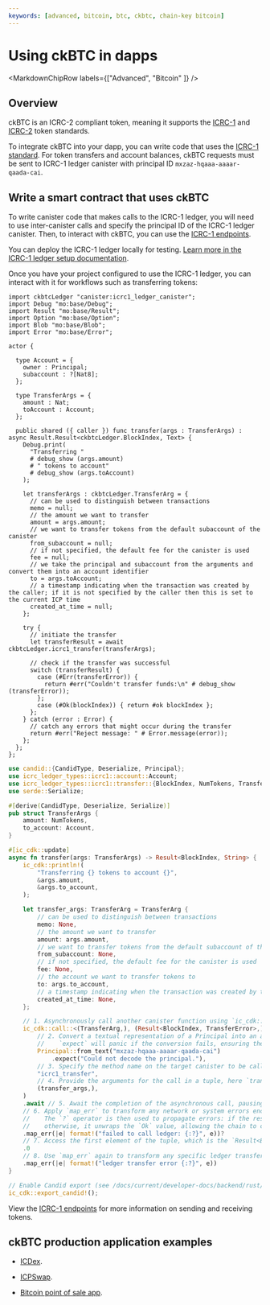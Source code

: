 ```yaml
---
keywords: [advanced, bitcoin, btc, ckbtc, chain-key bitcoin]
---
```



# Using ckBTC in dapps

<MarkdownChipRow labels={["Advanced", "Bitcoin" ]} />

## Overview

ckBTC is an ICRC-2 compliant token, meaning it supports the [ICRC-1](https://github.com/dfinity/ICRC-1/tree/main/standards/ICRC-1) and [ICRC-2](https://github.com/dfinity/ICRC-1/blob/main/standards/ICRC-2/README.md) token standards.

To integrate ckBTC into your dapp, you can write code that uses the [ICRC-1 standard](https://github.com/dfinity/ICRC-1/tree/main/standards/ICRC-1). For token transfers and account balances, ckBTC requests must be sent to ICRC-1 ledger canister with principal ID `mxzaz-hqaaa-aaaar-qaada-cai`.

## Write a smart contract that uses ckBTC

To write canister code that makes calls to the ICRC-1 ledger, you will need to use inter-canister calls and specify the principal ID of the ICRC-1 ledger canister. Then, to interact with ckBTC, you can use the [ICRC-1 endpoints](https://github.com/dfinity/ICRC-1/tree/main/standards/ICRC-1).

You can deploy the ICRC-1 ledger locally for testing. [Learn more in the ICRC-1 ledger setup documentation](/docs/current/developer-docs/defi/icrc-1/icrc1-ledger-setup).

Once you have your project configured to use the ICRC-1 ledger, you can interact with it for workflows such as transferring tokens:

<Tabs groupId="languages">
<TabItem value="motoko" label="Motoko" default>

```motoko
import ckbtcLedger "canister:icrc1_ledger_canister";
import Debug "mo:base/Debug";
import Result "mo:base/Result";
import Option "mo:base/Option";
import Blob "mo:base/Blob";
import Error "mo:base/Error";

actor {

  type Account = {
    owner : Principal;
    subaccount : ?[Nat8];
  };

  type TransferArgs = {
    amount : Nat;
    toAccount : Account;
  };

  public shared ({ caller }) func transfer(args : TransferArgs) : async Result.Result<ckbtcLedger.BlockIndex, Text> {
    Debug.print(
      "Transferring "
      # debug_show (args.amount)
      # " tokens to account"
      # debug_show (args.toAccount)
    );

    let transferArgs : ckbtcLedger.TransferArg = {
      // can be used to distinguish between transactions
      memo = null;
      // the amount we want to transfer
      amount = args.amount;
      // we want to transfer tokens from the default subaccount of the canister
      from_subaccount = null;
      // if not specified, the default fee for the canister is used
      fee = null;
      // we take the principal and subaccount from the arguments and convert them into an account identifier
      to = args.toAccount;
      // a timestamp indicating when the transaction was created by the caller; if it is not specified by the caller then this is set to the current ICP time
      created_at_time = null;
    };

    try {
      // initiate the transfer
      let transferResult = await ckbtcLedger.icrc1_transfer(transferArgs);

      // check if the transfer was successful
      switch (transferResult) {
        case (#Err(transferError)) {
          return #err("Couldn't transfer funds:\n" # debug_show (transferError));
        };
        case (#Ok(blockIndex)) { return #ok blockIndex };
      };
    } catch (error : Error) {
      // catch any errors that might occur during the transfer
      return #err("Reject message: " # Error.message(error));
    };
  };
};
```

</TabItem>

<TabItem value="rust" label="Rust" default>

```rust
use candid::{CandidType, Deserialize, Principal};
use icrc_ledger_types::icrc1::account::Account;
use icrc_ledger_types::icrc1::transfer::{BlockIndex, NumTokens, TransferArg, TransferError};
use serde::Serialize;

#[derive(CandidType, Deserialize, Serialize)]
pub struct TransferArgs {
    amount: NumTokens,
    to_account: Account,
}

#[ic_cdk::update]
async fn transfer(args: TransferArgs) -> Result<BlockIndex, String> {
    ic_cdk::println!(
        "Transferring {} tokens to account {}",
        &args.amount,
        &args.to_account,
    );

    let transfer_args: TransferArg = TransferArg {
        // can be used to distinguish between transactions
        memo: None,
        // the amount we want to transfer
        amount: args.amount,
        // we want to transfer tokens from the default subaccount of the canister
        from_subaccount: None,
        // if not specified, the default fee for the canister is used
        fee: None,
        // the account we want to transfer tokens to
        to: args.to_account,
        // a timestamp indicating when the transaction was created by the caller; if it is not specified by the caller then this is set to the current ICP time
        created_at_time: None,
    };

    // 1. Asynchronously call another canister function using `ic_cdk::call`.
    ic_cdk::call::<(TransferArg,), (Result<BlockIndex, TransferError>,)>(
        // 2. Convert a textual representation of a Principal into an actual `Principal` object. The principal is the one we specified in `dfx.json`.
        //    `expect` will panic if the conversion fails, ensuring the code does not proceed with an invalid principal.
        Principal::from_text("mxzaz-hqaaa-aaaar-qaada-cai")
            .expect("Could not decode the principal."),
        // 3. Specify the method name on the target canister to be called, in this case, "icrc1_transfer".
        "icrc1_transfer",
        // 4. Provide the arguments for the call in a tuple, here `transfer_args` is encapsulated as a single-element tuple.
        (transfer_args,),
    )
    .await // 5. Await the completion of the asynchronous call, pausing the execution until the future is resolved.
    // 6. Apply `map_err` to transform any network or system errors encountered during the call into a more readable string format.
    //    The `?` operator is then used to propagate errors: if the result is an `Err`, it returns from the function with that error,
    //    otherwise, it unwraps the `Ok` value, allowing the chain to continue.
    .map_err(|e| format!("failed to call ledger: {:?}", e))?
    // 7. Access the first element of the tuple, which is the `Result<BlockIndex, TransferError>`, for further processing.
    .0
    // 8. Use `map_err` again to transform any specific ledger transfer errors into a readable string format, facilitating error handling and debugging.
    .map_err(|e| format!("ledger transfer error {:?}", e))
}

// Enable Candid export (see /docs/current/developer-docs/backend/rust/generating-candid)
ic_cdk::export_candid!();
```

</TabItem>
</Tabs>

View the [ICRC-1 endpoints](https://github.com/dfinity/ICRC-1/tree/main/standards/ICRC-1) for more information on sending and receiving tokens.

## ckBTC production application examples

- [ICDex](https://avjzx-pyaaa-aaaaj-aadmq-cai.raw.ic0.app/ICDex).

- [ICPSwap](https://icpswap.com/).

- [Bitcoin point of sale app](/docs/current/references/samples/motoko/ic-pos/).
